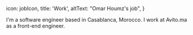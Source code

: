 
  icon: jobIcon,
  title: 'Work',
  altText: "Omar Houmz's job",
}

I'm a software engineer based in Casablanca, Morocco. I work at <Link href='https://www.linkedin.com/company/avitomaroc/' target='_blank' nofollow inline>Avito.ma</Link> as a front-end engineer.
